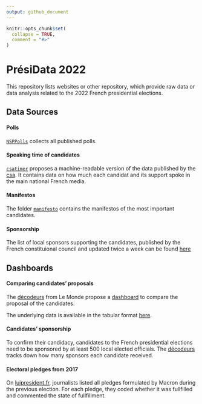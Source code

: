 ```yaml
---
output: github_document
---
```


<!-- README.md is generated from README.Rmd. Please edit that file -->

```r
knitr::opts_chunk$set(
  collapse = TRUE,
  comment = "#>"
)
```

# PrésiData 2022
 
This repository lists websites or other repository, which provide raw data or data analysis related to the 2022 French presidential elections.

## Data Sources

#### Polls

[`NSPPolls`](https://github.com/nsppolls/nsppolls) collects all published polls. 

#### Speaking time of candidates

[`csatimer`](https://github.com/benjaminguinaudeau/csatimer) proposes a machine-readable version of the data published by the [csa](https://www.csa.fr/csapluralisme/tableau). It contains data on how much each candidat and its support spoke in the main national French media.

#### Manifestos

The folder [`manifesto`](https://github.com/benjaminguinaudeau/presidata2022/tree/master/manifesto) contains the manifestos of the most important candidates. 

#### Sponsorship

The list of local sponsors supporting the candidates, published by the French constituional council and updated twice a week can be found [here](https://presidentielle2022.conseil-constitutionnel.fr/les-parrainages/tous-les-parrainages-valides.html)

## Dashboards

#### Comparing candidates' proposals

The [décodeurs](https://www.lemonde.fr/les-decodeurs/) from Le Monde propose a [dashboard](https://www.lemonde.fr/les-decodeurs/article/2022/02/16/election-presidentielle-2022-comparez-les-programmes-des-principaux-candidats_6113964_4355770.html) to compare the proposal of the candidates. 

The underlying data is available in the tabular format [here](https://github.com/benjaminguinaudeau/presidata2022/tree/master/data_dump/decodeurs_programmes_candidats.csv).


#### Candidates' sponsorship

To confirm their candidacy, candidates to the French presidential elections need to be sponsored by at least 500 local elected officials. The [décodeurs](https://www.lemonde.fr/les-decodeurs/article/2022/02/01/election-presidentielle-2022-visualisez-les-parrainages-obtenus-par-les-candidats_6111902_4355770.html) tracks down how many sponsors each candidate received. 

#### Electoral pledges from 2017

On [luipresident.fr](https://www.luipresident.fr/), journalists listed all pledges formulated by Macron during the previous election. For each pledge, they coded whether it was fullfilled and commented the state of fullfillment. 









